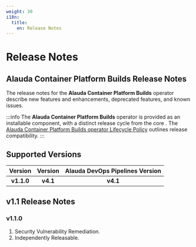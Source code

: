 ```yaml
---
weight: 30
i18n:
  title:
    en: Release Notes
---
```


# Release Notes

## Alauda Container Platform Builds Release Notes

The release notes for the **Alauda Container Platform Builds** operator describe new features and enhancements, deprecated features, and known issues.

:::info
The **Alauda Container Platform Builds** operator is provided as an installable component, with a distinct release cycle from the core <Term name="product"/>. The [Alauda Container Platform Builds operator Lifecycle Policy](./lifecycle_policy.mdx) outlines release compatibility.
:::

## Supported Versions

| **Version** | **<Term name="product"/> Version** | **Alauda DevOps Pipelines Version** |
|:-----------:|:-----------------------------------:|:-----------------------------------:| 
| **v1.1.0**  | **v4.1**                            | **v4.1**                            |

## v1.1 Release Notes
### v1.1.0

1. Security Vulnerability Remediation.
2. Independently Releasable.






